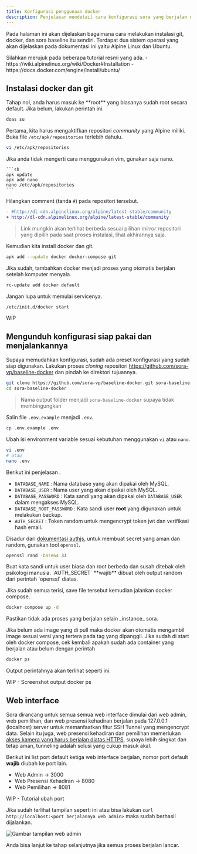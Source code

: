 ```yaml
---
title: Konfigurasi penggunaan docker
description: Penjelasan mendetail cara konfigurasi sora yang berjalan menggunakan docker.
---
```



Pada halaman ini akan dijelaskan bagaimana cara melakukan instalasi git, docker, dan sora baseline itu sendiri. Terdapat dua sistem operasi yang akan dijelaskan pada dokumentasi ini yaitu Alpine Linux dan Ubuntu. 

<Aside>
Silahkan merujuk pada beberapa tutorial resmi yang ada.
- https://wiki.alpinelinux.org/wiki/Docker#Installation
- https://docs.docker.com/engine/install/ubuntu/
</Aside>

## Instalasi docker dan git

<Tabs syncKey="os">
  <TabItem label="Alpine">
  Tahap nol, anda harus masuk ke **root** yang biasanya sudah root secara default. Jika belum, lakukan perintah ini.

  ```sh
  doas su
  ```

  Pertama, kita harus mengaktifkan repositori _community_ yang Alpine miliki. Buka file `/etc/apk/repositories` terlebih dahulu.

  ```sh
  vi /etc/apk/repositories
  ```

  <Aside type="tip">
    Jika anda tidak mengerti cara menggunakan vim, gunakan saja nano.
    
    ```sh
    apk update
    apk add nano
    nano /etc/apk/repositories
    ```
  </Aside>
  
  Hilangkan comment (tanda `#`) pada repositori tersebut.

  ```diff
  - #http://dl-cdn.alpinelinux.org/alpine/latest-stable/community
  + http://dl-cdn.alpinelinux.org/alpine/latest-stable/community
  ```

  > Link mungkin akan terlihat berbeda sesuai pilihan _mirror_ repositori yang dipilih pada saat proses instalasi, lihat akhirannya saja.

  Kemudian kita install docker dan git.

  ```sh
  apk add --update docker docker-compose git
  ```

  Jika sudah, tambahkan docker menjadi proses yang otomatis berjalan setelah komputer menyala.

  ```sh
  rc-update add docker default
  ```

  Jangan lupa untuk memulai servicenya.

  ```sh
  /etc/init.d/docker start
  ```

  </TabItem>
  
  <TabItem label="Ubuntu">
  WIP
  </TabItem>
</Tabs>

## Mengunduh konfigurasi siap pakai dan menjalankannya

Supaya memudahkan konfigurasi, sudah ada preset konfigurasi yang sudah siap digunakan. Lakukan proses _cloning_ repositori https://github.com/sora-vp/baseline-docker dan pindah ke direktori tujuannya.

```sh
git clone https://github.com/sora-vp/baseline-docker.git sora-baseline-docker
cd sora-baseline-docker
```

> Nama output folder menjadi `sora-baseline-docker` supaya tidak membingungkan

Salin file `.env.example` menjadi `.env`.

```sh
cp .env.example .env
```

Ubah isi environment variable sesuai kebutuhan menggunakan `vi` atau `nano`.

```sh
vi .env
# atau
nano .env
```

Berikut ini penjelasan .

- `DATABASE_NAME` : Nama database yang akan dipakai oleh MySQL.
- `DATABASE_USER` : Nama user yang akan dipakai oleh MySQL.
- `DATABASE_PASSWORD` : Kata sandi yang akan dipakai oleh `DATABASE_USER` dalam mengakses MySQL.
- `DATABASE_ROOT_PASSWORD` : Kata sandi user **root** yang digunakan untuk melakukan backup.
- `AUTH_SECRET` : Token random untuk mengencrypt token jwt dan verifikasi hash email.

Disadur dari [dokumentasi authjs](https://authjs.dev/guides/environment-variables#auth-secret), untuk membuat secret yang aman dan random, gunakan tool `openssl`.

```sh
openssl rand -base64 33
```

<Aside type="danger" title="Perhatian">Buat kata sandi untuk user biasa dan root berbeda dan susah ditebak oleh psikologi manusia. `AUTH_SECRET` **wajib** dibuat oleh output random dari perintah `openssl` diatas.</Aside>

Jika sudah semua terisi, save file tersebut kemudian jalankan docker compose.

```sh
docker compose up -d
```

<Aside type="danger" title="Perhatian">Pastikan tidak ada proses yang berjalan selain _instance_ sora.</Aside>


Jika belum ada image yang di pull maka docker akan otomatis mengambil image sesuai versi yang tertera pada tag yang dipanggil. Jika sudah di start oleh docker compose, cek kembali apakah sudah ada container yang berjalan atau belum dengan perintah

```sh
docker ps
```

Output perintahnya akan terlihat seperti ini.

WIP - Screenshot output docker ps

## Web interface

Sora dirancang untuk semua semua web interface dimulai dari web admin, web pemilihan, dan web presensi kehadiran berjalan pada 127.0.0.1 (localhost) server untuk memanfaatkan fitur SSH Tunnel yang mengencrypt data. Selain itu juga, web presensi kehadiran dan pemilihan memerlukan [akses kamera yang harus berjalan diatas HTTPS](https://developer.mozilla.org/en-US/docs/Web/Security/Secure_Contexts), supaya lebih singkat dan tetap aman, tunneling adalah solusi yang cukup masuk akal.

Berikut ini list port default ketiga web interface berjalan, nomor port default **wajib** diubah ke port lain.
- Web Admin -> 3000
- Web Presensi Kehadiran -> 8080
- Web Pemilihan -> 8081

WIP - Tutorial ubah port

Jika sudah terlihat tampilan seperti ini atau bisa lakukan `curl http://localhost:<port berjalannya web admin>` maka sudah berhasil dijalankan.

![Gambar tampilan web admin](/assets/konfigurasi-docker/web-admin.png)

Anda bisa lanjut ke tahap selanjutnya jika semua proses berjalan lancar.
